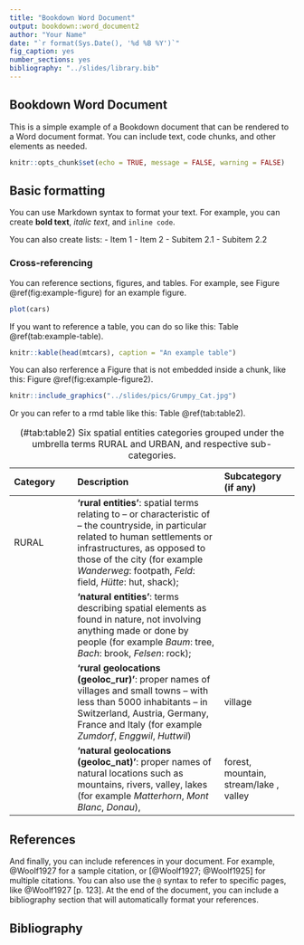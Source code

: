 ```yaml
---
title: "Bookdown Word Document"
output: bookdown::word_document2
author: "Your Name"
date: "`r format(Sys.Date(), '%d %B %Y')`"
fig_caption: yes
number_sections: yes
bibliography: "../slides/library.bib"
---
```


## Bookdown Word Document

This is a simple example of a Bookdown document that can be rendered to a Word document format. You can include text, code chunks, and other elements as needed.

```r
knitr::opts_chunk$set(echo = TRUE, message = FALSE, warning = FALSE)
```

## Basic formatting

You can use Markdown syntax to format your text. For example, you can create **bold text**, *italic text*, and `inline code`.

You can also create lists:
- Item 1 
- Item 2
  - Subitem 2.1
  - Subitem 2.2
  
### Cross-referencing

You can reference sections, figures, and tables. For example, see Figure \@ref(fig:example-figure) for an example figure.

```r
plot(cars)
```

If you want to reference a table, you can do so like this: Table \@ref(tab:example-table).

```r
knitr::kable(head(mtcars), caption = "An example table")
```

You can also rerference a Figure that is not embedded inside a chunk, like this: Figure \@ref(fig:example-figure2).

```r

knitr::include_graphics("../slides/pics/Grumpy_Cat.jpg")

```



Or you can refer to a rmd table like this: Table \@ref(tab:table2).

| **Category** | **Description** | **Subcategory (if any)** |
|:---------|:----------------------|:-----------|
| RURAL | **'rural entities'**: spatial terms relating to -- or characteristic of -- the countryside, in particular related to human settlements or infrastructures, as opposed to those of the city (for example *Wanderweg*: footpath, *Feld*: field, *Hütte*: hut, shack); |  |
|  | **'natural entities'**: terms describing spatial elements as found in nature, not involving anything made or done by people (for example *Baum*: tree, *Bach*: brook, *Felsen*: rock); |  |
|  | **'rural geolocations (geoloc_rur)'**: proper names of villages and small towns -- with less than 5000 inhabitants -- in Switzerland, Austria, Germany, France and Italy (for example *Zumdorf*, *Enggwil*, *Huttwil*) | village |
|  | **'natural geolocations (geoloc_nat)'**: proper names of natural locations such as mountains, rivers, valley, lakes (for example *Matterhorn*, *Mont Blanc*, *Donau*), | forest, mountain, stream/lake , valley |

Table: (\#tab:table2) Six spatial entities categories grouped under the umbrella terms RURAL and URBAN, and respective sub-categories.


## References

And finally, you can include references in your document. For example, @Woolf1927 for a sample citation, or [@Woolf1927; @Woolf1925] for multiple citations. You can also use the `@` syntax to refer to specific pages, like @Woolf1927[p. 123]. At the end of the document, you can include a bibliography section that will automatically format your references.


## Bibliography

